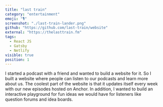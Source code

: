 ```yaml
---
title: "last train"
category: "entertainment"
emoji: "🎙️"
screenshot: "./last-train-lander.png"
github: "https://github.com/last-train/website"
external: "https://thelasttrain.fm"
tags:
  - React JS
  - Gatsby
  - Netlify
visible: true
position: 1
---
```


I started a podcast with a friend and wanted to build a website for it. So I built a website where people can listen to our podcasts and learn more about us. The coolest part of the website is that it updates itself every week with our new episodes hosted on Anchor. In addition, I wanted to build an <span className="highlighted-sm">interactive playground</span> for fun ideas we would have for listeners like <span className="highlighted-sm">question forums</span> and <span className="highlighted-sm">idea boards</span>.
